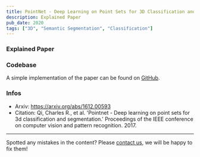 ```yaml
---
title: PointNet - Deep Learning on Point Sets for 3D Classification and Segmentation
description: Explained Paper
pub_date: 2020
tags: ["3D", "Semantic Segmentation", "Classification"]
---
```


### Explained Paper

<YouTube id="_py5pcMfHoc" />

### Codebase
A simple implementation of the paper can be found on [GitHub](https://github.com/aldipiroli/pointnet_from_scratch). 


### Infos
- Arxiv: https://arxiv.org/abs/1612.00593
- Citation: Qi, Charles R., et al. 'Pointnet - Deep learning on point sets for 3d classification and segmentation.' Proceedings of the IEEE conference on computer vision and pattern recognition. 2017.

---
Spotted any mistakes in the content? Please [contact us](/about/about), we will be happy to fix them!